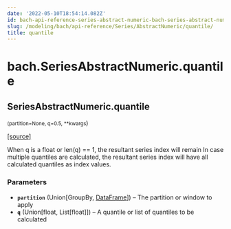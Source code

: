 ```yaml
---
date: '2022-05-10T18:54:14.082Z'
id: bach-api-reference-series-abstract-numeric-bach-series-abstract-numeric-quantile
slug: /modeling/bach/api-reference/Series/AbstractNumeric/quantile/
title: quantile
---
```


# bach.SeriesAbstractNumeric.quantile

<div className="method">

## <span className="additional-name">SeriesAbstractNumeric.</span><span className="name">quantile</span>

<small className="parameter-list">(<span className="parameter" id="partition">partition=None</span>, <span className="parameter" id="q">q=0.5</span>, <span className="parameter" id="**">\*\*kwargs</span></small>)


&#8203;<span className="view-source">[[source]](https://github.com/objectiv/objectiv-analytics/blob/main/bach/bach/series/series_numeric.py)</span>

<div className="content">

When q is a float or len(q) == 1, the resultant series index will remain
In case multiple quantiles are calculated, the resultant series index will have all calculated
quantiles as index values.


### Parameters

* **`partition`** (Union[GroupBy, [DataFrame](/modeling/bach/api-reference/DataFrame/index.mdx)]) – The partition or window to apply
* **`q`** (Union[float, List[float]]) – A quantile or list of quantiles to be calculated



</div>


</div>
